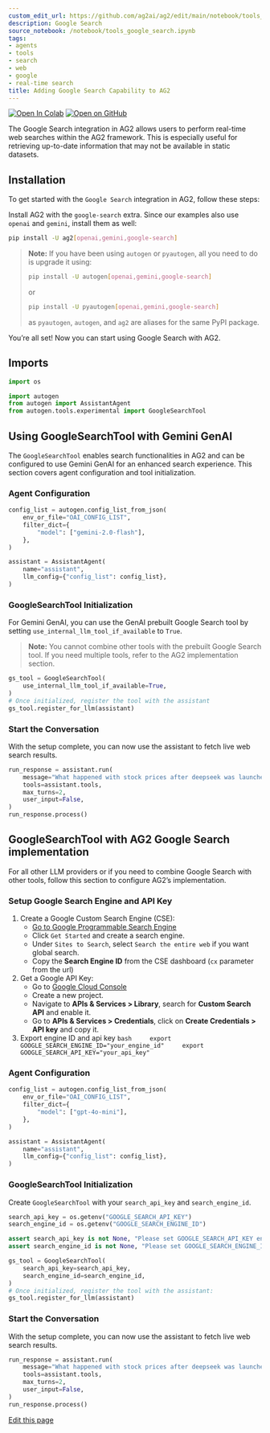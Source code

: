 ```yaml
---
custom_edit_url: https://github.com/ag2ai/ag2/edit/main/notebook/tools_google_search.ipynb
description: Google Search
source_notebook: /notebook/tools_google_search.ipynb
tags:
- agents
- tools
- search
- web
- google
- real-time search
title: Adding Google Search Capability to AG2
---
```


<a href="https://colab.research.google.com/github/ag2ai/ag2/blob/main/notebook/tools_google_search.ipynb" class="colab-badge" target="_blank"><img noZoom src="https://colab.research.google.com/assets/colab-badge.svg" alt="Open In Colab" /></a>
<a href="https://github.com/ag2ai/ag2/blob/main/notebook/tools_google_search.ipynb" class="github-badge" target="_blank"><img noZoom src="https://img.shields.io/badge/Open%20on%20GitHub-grey?logo=github" alt="Open on GitHub" /></a>




The Google Search integration in AG2 allows users to perform real-time
web searches within the AG2 framework. This is especially useful for
retrieving up-to-date information that may not be available in static
datasets.

## Installation

To get started with the `Google Search` integration in AG2, follow these
steps:

Install AG2 with the `google-search` extra. Since our examples also use
`openai` and `gemini`, install them as well:

```bash
pip install -U ag2[openai,gemini,google-search]
```

> **Note:** If you have been using `autogen` or `pyautogen`, all you
> need to do is upgrade it using:
>
> ```bash
> pip install -U autogen[openai,gemini,google-search]
> ```
>
> or
>
> ```bash
> pip install -U pyautogen[openai,gemini,google-search]
> ```
>
> as `pyautogen`, `autogen`, and `ag2` are aliases for the same PyPI
> package.

You’re all set! Now you can start using Google Search with AG2.

## Imports

```python
import os

import autogen
from autogen import AssistantAgent
from autogen.tools.experimental import GoogleSearchTool
```

## Using GoogleSearchTool with Gemini GenAI

The `GoogleSearchTool` enables search functionalities in AG2 and can be
configured to use Gemini GenAI for an enhanced search experience. This
section covers agent configuration and tool initialization.

### Agent Configuration

```python
config_list = autogen.config_list_from_json(
    env_or_file="OAI_CONFIG_LIST",
    filter_dict={
        "model": ["gemini-2.0-flash"],
    },
)

assistant = AssistantAgent(
    name="assistant",
    llm_config={"config_list": config_list},
)
```

### GoogleSearchTool Initialization

For Gemini GenAI, you can use the GenAI prebuilt Google Search tool by
setting `use_internal_llm_tool_if_available` to `True`.

> **Note:** You cannot combine other tools with the prebuilt Google
> Search tool. If you need multiple tools, refer to the AG2
> implementation section.

```python
gs_tool = GoogleSearchTool(
    use_internal_llm_tool_if_available=True,
)
# Once initialized, register the tool with the assistant
gs_tool.register_for_llm(assistant)
```

### Start the Conversation

With the setup complete, you can now use the assistant to fetch live web
search results.

```python
run_response = assistant.run(
    message="What happened with stock prices after deepseek was launched, please search the web.",
    tools=assistant.tools,
    max_turns=2,
    user_input=False,
)
run_response.process()
```

## GoogleSearchTool with AG2 Google Search implementation

For all other LLM providers or if you need to combine Google Search with
other tools, follow this section to configure AG2’s implementation.

### Setup Google Search Engine and API Key

1.  Create a Google Custom Search Engine (CSE):
    -   [Go to Google Programmable Search
        Engine](https://programmablesearchengine.google.com/about/)
    -   Click `Get Started` and create a search engine.
    -   Under `Sites to Search`, select `Search the entire web` if you
        want global search.
    -   Copy the **Search Engine ID** from the CSE dashboard (`cx`
        parameter from the url)
2.  Get a Google API Key:
    -   Go to [Google Cloud Console](https://console.cloud.google.com/)
    -   Create a new project.
    -   Navigate to **APIs & Services \> Library**, search for **Custom
        Search API** and enable it.
    -   Go to **APIs & Services \> Credentials**, click on **Create
        Credentials \> API key** and copy it.
3.  Export engine ID and api key
    `bash     export GOOGLE_SEARCH_ENGINE_ID="your_engine_id"     export GOOGLE_SEARCH_API_KEY="your_api_key"`

### Agent Configuration

```python
config_list = autogen.config_list_from_json(
    env_or_file="OAI_CONFIG_LIST",
    filter_dict={
        "model": ["gpt-4o-mini"],
    },
)

assistant = AssistantAgent(
    name="assistant",
    llm_config={"config_list": config_list},
)
```

### GoogleSearchTool Initialization

Create `GoogleSearchTool` with your `search_api_key` and
`search_engine_id`.

```python
search_api_key = os.getenv("GOOGLE_SEARCH_API_KEY")
search_engine_id = os.getenv("GOOGLE_SEARCH_ENGINE_ID")

assert search_api_key is not None, "Please set GOOGLE_SEARCH_API_KEY environment variable"
assert search_engine_id is not None, "Please set GOOGLE_SEARCH_ENGINE_ID environment variable"

gs_tool = GoogleSearchTool(
    search_api_key=search_api_key,
    search_engine_id=search_engine_id,
)
# Once initialized, register the tool with the assistant:
gs_tool.register_for_llm(assistant)
```

### Start the Conversation

With the setup complete, you can now use the assistant to fetch live web
search results.

```python
run_response = assistant.run(
    message="What happened with stock prices after deepseek was launched, please search the web.",
    tools=assistant.tools,
    max_turns=2,
    user_input=False,
)
run_response.process()
```

<div className="edit-url-container">
    <a className="edit-url" href="https://github.com/ag2ai/ag2/edit/main/notebook/tools_google_search.ipynb" target='_blank'><Icon icon="pen" iconType="solid" size="13px"/> Edit this page</a>
</div>
